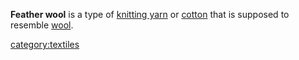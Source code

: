 '''Feather wool''' is a type of [[knitting yarn]] or [[cotton]] that is supposed to resemble [[wool]].

[[category:textiles]]
{{Fashion-stub}}